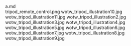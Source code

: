     
<div className="w-full md:max-w-[80rem] float-right italic">
	<MD_a_md />
	a.md
</div>
<PopImage className="float-right clear-right sm:m-1 sm:ml-4" src={PNG_tripod_remote_control_png} alt="tripod_remote_control.png">
	tripod_remote_control.png
</PopImage>
<PopImage className="float-left clear-left sm:m-1 sm:mr-4" src={JPG_wotw_tripod_illustration10_jpg} alt="wotw_tripod_illustration10.jpg">
	wotw_tripod_illustration10.jpg
</PopImage>
<PopImage className="float-right clear-right sm:m-1 sm:ml-4" src={JPG_wotw_tripod_illustration11_jpg} alt="wotw_tripod_illustration11.jpg">
	wotw_tripod_illustration11.jpg
</PopImage>
<PopImage className="float-left clear-left sm:m-1 sm:mr-4" src={JPG_wotw_tripod_illustration2_jpg} alt="wotw_tripod_illustration2.jpg">
	wotw_tripod_illustration2.jpg
</PopImage>
<PopImage className="float-right clear-right sm:m-1 sm:ml-4" src={JPG_wotw_tripod_illustration3_jpg} alt="wotw_tripod_illustration3.jpg">
	wotw_tripod_illustration3.jpg
</PopImage>
<PopImage className="float-left clear-left sm:m-1 sm:mr-4" src={JPG_wotw_tripod_illustration4_jpg} alt="wotw_tripod_illustration4.jpg">
	wotw_tripod_illustration4.jpg
</PopImage>
<PopImage className="float-right clear-right sm:m-1 sm:ml-4" src={JPG_wotw_tripod_illustration5_jpg} alt="wotw_tripod_illustration5.jpg">
	wotw_tripod_illustration5.jpg
</PopImage>
<PopImage className="float-left clear-left sm:m-1 sm:mr-4" src={JPG_wotw_tripod_illustration6_jpg} alt="wotw_tripod_illustration6.jpg">
	wotw_tripod_illustration6.jpg
</PopImage>
<PopImage className="float-right clear-right sm:m-1 sm:ml-4" src={JPG_wotw_tripod_illustration7_jpg} alt="wotw_tripod_illustration7.jpg">
	wotw_tripod_illustration7.jpg
</PopImage>
<PopImage className="float-left clear-left sm:m-1 sm:mr-4" src={JPG_wotw_tripod_illustration8_jpg} alt="wotw_tripod_illustration8.jpg">
	wotw_tripod_illustration8.jpg
</PopImage>
<PopImage className="float-right clear-right sm:m-1 sm:ml-4" src={JPG_wotw_tripod_illustration9_jpg} alt="wotw_tripod_illustration9.jpg">
	wotw_tripod_illustration9.jpg
</PopImage>
